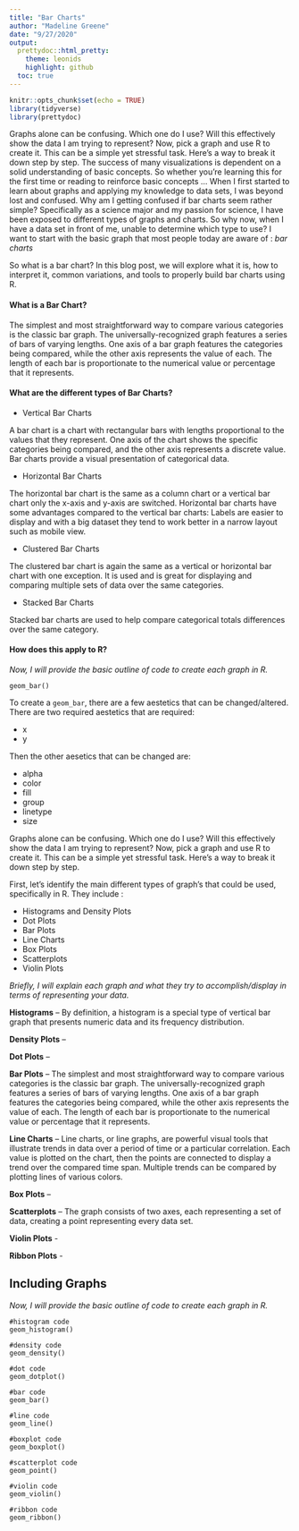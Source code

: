 ```yaml
---
title: "Bar Charts"
author: "Madeline Greene"
date: "9/27/2020"
output: 
  prettydoc::html_pretty:
    theme: leonids
    highlight: github
  toc: true
---
```


```r
knitr::opts_chunk$set(echo = TRUE)
library(tidyverse)
library(prettydoc)
```


Graphs alone can be confusing. Which one do I use? Will this effectively show the data I am trying to represent? Now, pick a graph and use R to create it. This can be a simple yet stressful task. Here’s a way to break it down step by step. The success of many visualizations is dependent on a solid understanding of basic concepts. So whether you’re learning this for the first time or reading to reinforce basic concepts ... When I first started to learn about graphs and applying my knowledge to data sets, I was beyond lost and confused. Why am I getting confused if bar charts seem rather simple? Specifically as a science major and my passion for science, I have been exposed to different types of graphs and charts. So why now, when I have a data set in front of me, unable to determine which type to use? I want to start with the basic graph that most people today are aware of : *bar charts*

So what is a bar chart? In this blog post, we will explore what it is, how to interpret it, common variations, and tools to properly build bar charts using R. 


#### **What is a Bar Chart?**
The simplest and most straightforward way to compare various categories is the classic bar graph. The universally-recognized graph features a series of bars of varying lengths. One axis of a bar graph features the categories being compared, while the other axis represents the value of each. The length of each bar is proportionate to the numerical value or percentage that it represents.


#### **What are the different types of Bar Charts?**
+ Vertical Bar Charts

A bar chart is a chart with rectangular bars with lengths proportional to the values that they represent.  One axis of the chart shows the specific categories being compared, and the other axis represents a discrete value. Bar charts provide a visual presentation of categorical data. 


+ Horizontal Bar Charts

The horizontal bar chart is the same as a column chart or a vertical bar chart only the x-axis and y-axis are switched. Horizontal bar charts have some advantages compared to the vertical bar charts: Labels are easier to display and with a big dataset they tend to work better in a narrow layout such as mobile view.


+ Clustered Bar Charts

The clustered bar chart is again the same as a vertical or horizontal bar chart with one exception. It is used and is great for displaying and comparing multiple sets of data over the same categories.

+ Stacked Bar Charts

Stacked bar charts are used to help compare categorical totals differences over the same category.  



#### **How does this apply to R?**


*Now, I will provide the basic outline of code to create each graph in R.*

```r-bar
geom_bar()
```

To create a `geom_bar`, there are a few aestetics that can be changed/altered. 
There are two required aestetics that are required:

+ x
+ y

Then the other aesetics that can be changed are:

+ alpha
+ color 
+ fill
+ group
+ linetype 
+ size



Graphs alone can be confusing. Which one do I use? Will this effectively show the data I am trying to represent? Now, pick a graph and use R to create it. This can be a simple yet stressful task. Here’s a way to break it down step by step. 

First, let’s identify the main different types of graph’s that could be used, specifically in R. They include : 

+ Histograms and Density Plots
+ Dot Plots 
+ Bar Plots
+ Line Charts
+ Box Plots
+ Scatterplots 
+ Violin Plots 

*Briefly, I will explain each graph and what they try to accomplish/display in terms of representing your data.*


**Histograms** – By definition, a histogram is a special type of vertical bar graph that presents numeric data and its frequency distribution.

**Density Plots** – 

**Dot Plots** – 

**Bar Plots** – The simplest and most straightforward way to compare various categories is the classic bar graph. The universally-recognized graph features a series of bars of varying lengths. One axis of a bar graph features the categories being compared, while the other axis represents the value of each. The length of each bar is proportionate to the numerical value or percentage that it represents.

**Line Charts** – Line charts, or line graphs, are powerful visual tools that illustrate trends in data over a period of time or a particular correlation. Each value is plotted on the chart, then the points are connected to display a trend over the compared time span. Multiple trends can be compared by plotting lines of various colors.

**Box Plots** – 

**Scatterplots** – The graph consists of two axes, each representing a set of data, creating a point representing every data set. 


**Violin Plots** -

**Ribbon Plots** -


## Including Graphs

*Now, I will provide the basic outline of code to create each graph in R.*

```r-histogram
#histogram code
geom_histogram()
```

```r-density
#density code
geom_density()
```

```r-dot
#dot code
geom_dotplot()
```

```r-bar
#bar code
geom_bar()
```

```r-line
#line code
geom_line()
```

```r-box
#boxplot code
geom_boxplot()
```

```r-scatterplot
#scatterplot code
geom_point()
```

```r-violin
#violin code
geom_violin()
```

```r-ribbon
#ribbon code
geom_ribbon()
```

